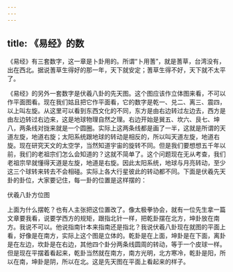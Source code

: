 ```yaml
---
---
---
```

title: 《易经》的数
---




《易经》有三套数字，这一章是卜卦用的。所谓“卜用蓍”，就是蓍草，台湾没有，出在西北。据说蓍草生得好的那一年，天下就安定；蓍草生得不好，天下就不太平了。

《易经》的另外一套数字是伏羲八卦的先天图。这个图应该作立体图来看，不可以作平面图看。现在我们姑且把它作平面看，它的数字是乾一、兑二、离三、震四，以上叫左旋。从这里可以看到东西文化的不同，东方是由右边转过左边去，西方是由左边转过右边来，这是地球物理自然之理。右边开始是巽五、坎六、艮七、坤八，两条线对拢来就是一个圆圈。实际上这两条线都是画了一半，这就是所谓的天道左旋，地道右旋；太阳系统跟地球的转动是相反的，所以叫天道左旋，地道右旋。现在研究天文的太空学，当然知道宇宙的旋转不同。但是我们要想想五千年以前，我们的老祖宗们怎么会知道的？这就不简单了。这个问题现在无从考查，我们老祖宗早就懂得天道是左旋，地道是右旋。因此太阳系统，地球与月亮转动，至少这三个球转来转去不会相碰。实际上各大行星彼此的转动都不同。下面是伏羲先天卦的卦位，大家要记住，每一卦的位置是这样摆的：



伏羲八卦方位图

上面为什么摆乾？也有人主张把这位置改了。像太极拳协会，就有一位先生拿一篇文章要我看，说要学西方的规矩，跟指北针一样，把乾卦摆在北方，坤卦放在南方。我说不可以。他说指南针本来指南还是指北？我说伏羲八卦现在就图的平面上看，好像是在南方，实际上这个图是立体的。乾卦是在上面，坤卦是在下面，离卦是在左边，坎卦是在右边，其他四个卦分两条线圆周的转动，等于一个皮球一样。但是现在平摆着看起来，乾卦当然就在南方，南方光明，北方寒冷，乾卦是阳，所以在南，坤卦是阴，所以在北。这是先天图在平面上看起来的样子。